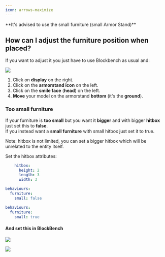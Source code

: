 ```yaml
---
icon: arrows-maximize
---
```


<Warning>
**It's advised to use the small furniture (small Armor Stand)**
</Warning>


## How can I adjust the furniture position when placed?

If you want to adjust it you just have to use Blockbench as usual and:

![](</assets/images/immagine (31).png>)

1. Click on **display** on the right.
2. Click on the **armorstand icon** on the left.
3. Click on the **smile face** (**head**) on the left.
4. **Move** your model on the armorstand **bottom** (it's the **ground**).

### Too small furniture

If your furniture is **too small** but you want it **bigger** and with bigger **hitbox** just set this to **false**.\
If you instead want a **small furniture** with small hitbox just set it to true.


<Note>
Note: hitbox is not limited, you can set a bigger hitbox which will be unrelated to the entity itself.

Set the hitbox attributes:

```yaml
    hitbox:
      height: 2
      length: 3
      width: 3
```
</Note>


<Tabs>
  <Tab title="Big furniture">

```yaml
behaviours:
  furniture:
    small: false
```

  </Tab>
  <Tab title="Small furniture">

```yaml
behaviours:
  furniture:
    small: true
```

  </Tab>
</Tabs>


#### And set this in BlockBench

<Tabs>
  <Tab title="Big furniture">

![](</assets/images/immagine (106).png>)

  </Tab>
  <Tab title="Small furniture">

![](</assets/images/immagine (80).png>)

  </Tab>
</Tabs>

